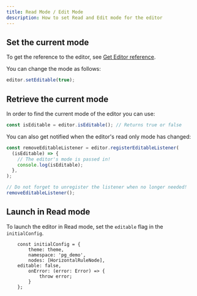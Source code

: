 ```yaml
---
title: Read Mode / Edit Mode
description: How to set Read and Edit mode for the editor
---
```



## Set the current mode

To get the reference to the editor, see [Get Editor reference](get-reference-to-editor).

You can change the mode as follows:

```js
editor.setEditable(true);
```

## Retrieve the current mode

In order to find the current mode of the editor you can use:

```js
const isEditable = editor.isEditable(); // Returns true or false
```

You can also get notified when the editor's read only mode has changed:

```js
const removeEditableListener = editor.registerEditableListener(
  (isEditable) => {
    // The editor's mode is passed in!
    console.log(isEditable);
  },
);

// Do not forget to unregister the listener when no longer needed!
removeEditableListener();
```

## Launch in Read mode

To launch the editor in Read mode, set the `editable` flag in the `initialConfig`.

```svelte {5}
	const initialConfig = {
		theme: theme,
		namespace: 'pg_demo',
		nodes: [HorizontalRuleNode],
    editable: false,
		onError: (error: Error) => {
			throw error;
		}
	};
```


